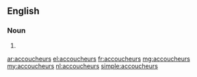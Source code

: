 ==English==

===Noun===
{{head|en|plural}}

# {{plural of|accoucheur|lang=en}}

[[ar:accoucheurs]]
[[el:accoucheurs]]
[[fr:accoucheurs]]
[[mg:accoucheurs]]
[[my:accoucheurs]]
[[nl:accoucheurs]]
[[simple:accoucheurs]]